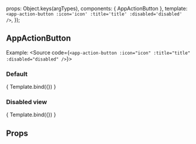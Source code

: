 
<Meta title="ui-kit/AppActionButton" component={AppActionButton}/>

  props: Object.keys(argTypes),
  components: { AppActionButton },
  template: `<app-action-button
                :icon='icon'
                :title='title'
                :disabled='disabled'
              />`,
});


## AppActionButton

Example:
<Source code={`<app-action-button :icon="icon" :title="title" :disabled="disabled" />`}></Source>

### Default
<Canvas>
  <Story name="Default view" args={{ title: 'Custom title', icon: 'icon-transfer-from', disabled: false }}>
    { Template.bind({}) }
  </Story>
</Canvas>

### Disabled view
<Canvas>
  <Story name="Custom label view" args={{ title: 'Custom title', icon: 'icon-transfer-from', disabled: true }}>
    { Template.bind({}) }
  </Story>
</Canvas>

## Props
<ArgsTable story="Default view" />
